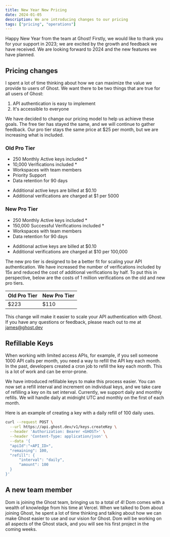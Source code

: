 ```yaml
---
title: New Year New Pricing
date: 2024-01-05
description: We are introducing changes to our pricing
tags: ["pricing", "operations"]
---
```



Happy New Year from the team at Ghost! Firstly, we would like to thank you for your support in 2023; we are excited by the growth and feedback we have received. We are looking forward to 2024 and the new features we have planned.


## Pricing changes

I spent a lot of time thinking about how we can maximize the value we provide to users of Ghost. We want there to be two things that are true for all users of Ghost:

1. API authentication is easy to implement
2. It's accessible to everyone

We have decided to change our pricing model to help us achieve these goals. The free tier has stayed the same, and we will continue to gather feedback. Our pro tier stays the same price at $25 per month, but we are increasing what is included.

### Old Pro Tier

- 250 Monthly Active keys included \*
- 10,000 Verifications included \*
- Workspaces with team members
- Priority Support
- Data retention for 90 days

* Additional active keys are billed at $0.10
* Additional verifications are charged at $1 per 5000


### New Pro Tier

- 250 Monthly Active keys included \*
- 150,000 Successful Verifications included \*
- Workspaces with team members
- Data retention for 90 days

* Additional active keys are billed at $0.10
* Additional verifications are charged at $10 per 100,000

The new pro tier is designed to be a better fit for scaling your API authentication. We have increased the number of verifications included by 15x and reduced the cost of additional verifications by half. To put this in perspective, below are the costs of 1 million verifications on the old and new pro tiers.

| Old Pro Tier | New Pro Tier |
| ------------ | ------------ |
| $223         | $110         |

This change will make it easier to scale your API authentication with Ghost. If you have any questions or feedback, please reach out to me at [james@ghost.dev](james@ghost.dev)

## Refillable Keys

When working with limited access APIs, for example, if you sell someone 1000 API calls per month, you need a way to refill the API key each month. In the past, developers created a cron job to refill the key each month. This is a lot of work and can be error-prone.

We have introduced refillable keys to make this process easier. You can now set a refill interval and increment on individual keys, and we take care of refilling a key on its set interval. Currently, we support daily and monthly refills. We will handle daily at midnight UTC and monthly on the first of each month.

Here is an example of creating a key with a daily refill of 100 daily uses.

```bash
curl --request POST \
  --url https://api.ghost.dev/v1/keys.createKey \
  --header 'Authorization: Bearer <GHOST>' \
  --header 'Content-Type: application/json' \
  --data '{
  "apiId":"<API_ID>",
  "remaining": 100,
  "refill": {
      "interval": "daily",
      "amount": 100
  }
}'
```

## A new team member

Dom is joining the Ghost team, bringing us to a total of 4! Dom comes with a wealth of knowledge from his time at Vercel. When we talked to Dom about joining Ghost, he spent a lot of time thinking and talking about how we can make Ghost easier to use and our vision for Ghost. Dom will be working on all aspects of the Ghost stack, and you will see his first project in the coming weeks.
